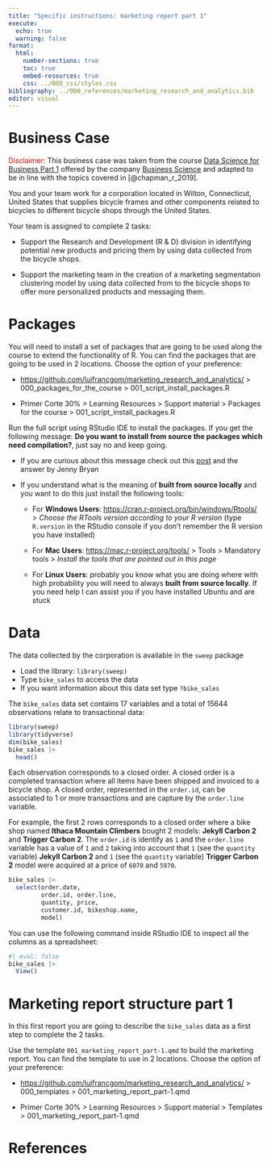 ---
title: "Specific instructions: marketing report part 1"
execute: 
  echo: true
  warning: false
format: 
  html:
    number-sections: true
    toc: true
    embed-resources: true
    css: ../000_css/styles.css
bibliography: ../000_references/marketing_research_and_analytics.bib
editor: visual
---

# Business Case

<span style="color: red;">Disclaimer:</span> This business case was taken from the course [Data Science for Business Part 1](https://university.business-science.io/p/ds4b-101-r-business-analysis-r) offered by the company [Business Science](https://www.business-science.io/) and adapted to be in line with the topics covered in [@chapman_r_2019]. 

You and your team work for a corporation located in Wilton, Connecticut, United States that supplies bicycle frames and other components related to bicycles to different bicycle shops through the United States.

Your team is assigned to complete 2 tasks:

-   Support the Research and Development (R & D) division in identifying potential new products and pricing them by using data collected from the bicycle shops.

-   Support the marketing team in the creation of a marketing segmentation clustering model by using data collected from to the bicycle shops to offer more personalized products and messaging them.

# Packages 

You will need to install a set of packages that are going to be used along the course to extend the functionality of R. You can find the packages that are going to be used in 2 locations. Choose the option of your preference:

-   [https://github.com/luifrancgom/marketing_research_and_analytics/](https://github.com/luifrancgom/marketing_research_and_analytics/) > 000_packages_for_the_course > 001_script_install_packages.R

-   Primer Corte 30% > Learning Resources > Support material > Packages for the course > 001_script_install_packages.R

Run the full script using RStudio IDE to install the packages. If you get the following message: **Do you want to install from source the packages which need compilation?**, just say no and keep going.

-   If you are curious about this message check out this [post](https://forum.posit.co/t/meaning-of-common-message-when-install-a-package-there-are-binary-versions-available-but-the-source-versions-are-later/2431) and the answer by Jenny Bryan

-   If you understand what is the meaning of **built from source locally** and you want to do this just install the following tools:

    -   For **Windows Users**: [https://cran.r-project.org/bin/windows/Rtools/](https://cran.r-project.org/bin/windows/Rtools/) > *Choose the RTools version according to your R version* (type `R.version` in the RStudio console if you don't remember the R version you have installed)
    
    -   For **Mac Users**: [https://mac.r-project.org/tools/](https://mac.r-project.org/tools/) > Tools > Mandatory tools > *Install the tools that are pointed out in this page*
    
    -   For **Linux Users**: probably you know what you are doing where with high probability you will need to always **built from source locally**. If you need help I can assist you if you have installed Ubuntu and are stuck 

# Data

The data collected by the corporation is available in the `sweep` package

  -   Load the library: `library(sweep)`
  -   Type `bike_sales` to access the data
  -   If you want information about this data set type `?bike_sales`
  
The `bike_sales` data set contains 17 variables and a total of 15644 observations relate to transactional data:

```{r}
library(sweep)
library(tidyverse)
dim(bike_sales)
bike_sales |> 
  head()
```

Each observation corresponds to a closed order. A closed order is a completed transaction where all items have been shipped and invoiced to a bicycle shop. A closed order, represented in the `order.id`, can be associated to 1 or more transactions and are capture by the `order.line` variable.

For example, the first 2 rows corresponds to a closed order where a bike shop named **Ithaca Mountain Climbers** bought 2 models: **Jekyll Carbon 2** and **Trigger Carbon 2**. The `order.id` is identify as `1` and the `order.line` variable has a value of `1` and `2` taking into account that `1` (see the `quantity` variable) **Jekyll Carbon 2** and `1` (see the `quantity` variable) **Trigger Carbon 2** model were acquired at a price of `6070` and `5970`.    

```{r}
bike_sales |> 
  select(order.date, 
         order.id, order.line, 
         quantity, price,
         customer.id, bikeshop.name,
         model)
```

You can use the following command inside RStudio IDE to inspect all the columns as a spreadsheet:

```{r}
#| eval: false
bike_sales |> 
  View()
```

# Marketing report structure part 1

In this first report you are going to describe the `bike_sales` data as a first step to complete the 2 tasks.

Use the template `001_marketing_report_part-1.qmd` to build the marketing report. You can find the template to use in 2 locations. Choose the option of your preference:

-   [https://github.com/luifrancgom/marketing_research_and_analytics/](https://github.com/luifrancgom/marketing_research_and_analytics/) > 000_templates > 001_marketing_report_part-1.qmd

-   Primer Corte 30% > Learning Resources > Support material > Templates > 001_marketing_report_part-1.qmd

# References